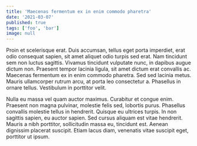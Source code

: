 ```yaml
---
title: 'Maecenas fermentum ex in enim commodo pharetra'
date: '2021-03-07'
published: true
tags: ['foo', 'bar']
image: null
---
```


Proin et scelerisque erat. Duis accumsan, tellus eget porta imperdiet, erat odio consequat sapien, sit amet aliquet odio turpis sed erat. Nam tincidunt sem non luctus sagittis. Vivamus tincidunt vulputate nunc, in dapibus augue dictum non. Praesent tempor lacinia ligula, sit amet dictum erat convallis ac. Maecenas fermentum ex in enim commodo pharetra. Sed sed lacinia metus. Mauris ullamcorper rutrum arcu, at porta leo consectetur a. Phasellus in ornare tellus. Vestibulum in porttitor velit.

Nulla eu massa vel quam auctor maximus. Curabitur et congue enim. Praesent non magna pulvinar, molestie felis sed, lobortis purus. Phasellus convallis molestie tellus in hendrerit. Quisque eu ultrices turpis. In non sagittis sapien, eu auctor sapien. Sed cursus aliquam est vitae hendrerit. Mauris a nibh porttitor, sollicitudin massa eu, tincidunt est. Aenean dignissim placerat suscipit. Etiam lacus diam, venenatis vitae suscipit eget, porttitor ut ipsum.
